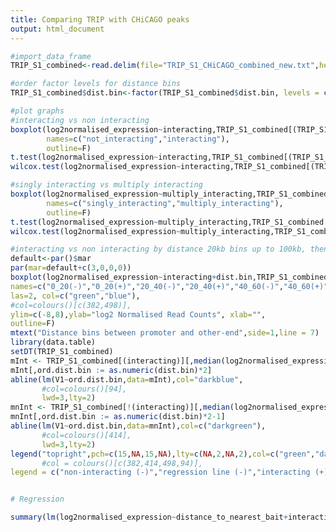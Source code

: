 ```yaml
---
title: Comparing TRIP with CHiCAGO peaks
output: html_document
---
```


```r
#import_data_frame
TRIP_S1_combined<-read.delim(file="TRIP_S1_CHiCAGO_combined_new.txt",header=T,quote="")

#order factor levels for distance bins
TRIP_S1_combined$dist.bin<-factor(TRIP_S1_combined$dist.bin, levels = c("(0,2e+04]","(2e+04,4e+04]","(4e+04,6e+04]","(6e+04,8e+04]","(8e+04,1e+05]","(1e+05,1.5e+06]"))

#plot graphs
#interacting vs non interacting
boxplot(log2normalised_expression~interacting,TRIP_S1_combined[(TRIP_S1_combined$captured==F),],
        names=c("not_interacting","interacting"),
        outline=F)
t.test(log2normalised_expression~interacting,TRIP_S1_combined[(TRIP_S1_combined$captured==F),])
wilcox.test(log2normalised_expression~interacting,TRIP_S1_combined[(TRIP_S1_combined$captured==F),])

#singly interacting vs multiply interacting
boxplot(log2normalised_expression~multiply_interacting,TRIP_S1_combined[(TRIP_S1_combined$captured==F & TRIP_S1_combined$interacting==T),],
        names=c("singly_interacting","multiply_interacting"),
        outline=F)
t.test(log2normalised_expression~multiply_interacting,TRIP_S1_combined[(TRIP_S1_combined$captured==F & TRIP_S1_combined$interacting==T),])
wilcox.test(log2normalised_expression~multiply_interacting,TRIP_S1_combined[(TRIP_S1_combined$captured==F & TRIP_S1_combined$interacting==T),])

#interacting vs non interacting by distance 20kb bins up to 100kb, then >100kb combined
default<-par()$mar
par(mar=default+c(3,0,0,0))
boxplot(log2normalised_expression~interacting+dist.bin,TRIP_S1_combined[(TRIP_S1_combined$captured==F),],
names=c("0_20(-)","0_20(+)","20_40(-)","20_40(+)","40_60(-)","40_60(+)","60_80(-)","60_80(+)","80_100(-)","80_100(+)",">100(-)",">100(+)"),
las=2, col=c("green","blue"),
#col=colours()[c(382,498)],
ylim=c(-8,8),ylab="log2 Normalised Read Counts", xlab="",
outline=F)
mtext("Distance bins between promoter and other-end",side=1,line = 7)
library(data.table)
setDT(TRIP_S1_combined)
mInt <- TRIP_S1_combined[(interacting)][,median(log2normalised_expression),by=dist.bin]
mInt[,ord.dist.bin := as.numeric(dist.bin)*2]
abline(lm(V1~ord.dist.bin,data=mInt),col="darkblue",
       #col=colours()[94],
       lwd=3,lty=2)
mnInt <- TRIP_S1_combined[!(interacting)][,median(log2normalised_expression),by=dist.bin]
mnInt[,ord.dist.bin := as.numeric(dist.bin)*2-1]
abline(lm(V1~ord.dist.bin,data=mnInt),col=c("darkgreen"),
       #col=colours()[414],
       lwd=3,lty=2)
legend("topright",pch=c(15,NA,15,NA),lty=c(NA,2,NA,2),col=c("green","darkgreen","blue","darkblue"),
       #col = colours()[c(382,414,498,94)],
legend = c("non-interacting (-)","regression line (-)","interacting (+)","regression line (+)"),title="HindIII fragments:")


# Regression

summary(lm(log2normalised_expression~distance_to_nearest_bait+interacting, data=TRIP_S1_combined))

```
